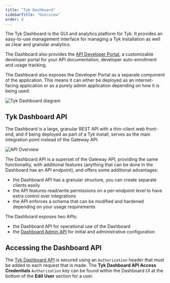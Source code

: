 ```yaml
---
title: "Tyk Dashboard"
sidebarTitle: "Overview"
order: 8
---
```


The Tyk Dashboard is the GUI and analytics platform for Tyk. It provides an easy-to-use management interface for managing a Tyk installation as well as clear and granular analytics.

The Dashboard also provides the [API Developer Portal](/5.6/content/tyk-developer-portal.md), a customizable developer portal for your API documentation, developer auto-enrollment and usage tracking.

The Dashboard also exposes the Developer Portal as a separate component of the application. This means it can either be deployed as an internet-facing application or as a purely admin application depending on how it is being used:

<img src="/img/diagrams/tyk-selfmanaged-architecture-dashboard.png" alt="Tyk Dashboard diagram" />

## Tyk Dashboard API
The Dashboard is a large, granular REST API with a thin-client web front-end, and if being deployed as part of a Tyk install, serves as the main integration point instead of the Gateway API.

<img src="/img/diagrams/dashboardapi2.png" alt="API Overview" />

The Dashboard API is a superset of the Gateway API, providing the same functionality, with additional features (anything that can be done in the Dashboard has an API endpoint), and offers some additional advantages:
 - the Dashboard API has a granular structure, you can create separate clients easily
 - the API features read/write permissions on a per-endpoint level to have extra control over integrations
 - the API enforces a schema that can be modified and hardened depending on your usage requirements

The Dashboard exposes two APIs:
 - the Dashboard API for operational use of the Dashboard
 - the [Dashboard Admin API](/5.6/basic-config-and-security/security/dashboard/dashboard-admin-api) for initial and administrative configuration

## Accessing the Dashboard API
The [Tyk Dashboard API](/5.6/tyk-dashboard-api.md) is secured using an `Authorization` header that must be added to each request that is made. The **Tyk Dashboard API Access Credentials** `Authorization` key can be found within the Dashboard UI at the bottom of the **Edit User** section for a user.
